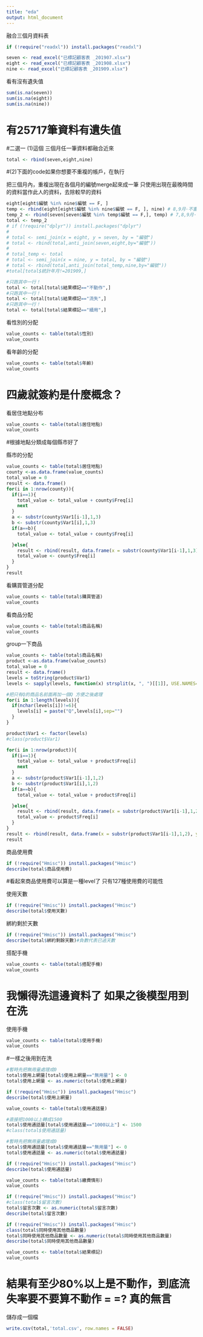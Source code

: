 ---
title: "eda"
output: html_document
---

融合三個月資料表
```{r setup, include=FALSE}
if (!require("readxl")) install.packages("readxl")

seven <- read_excel("已標記顧客表 _201907.xlsx")
eight <- read_excel("已標記顧客表 _201908.xlsx")
nine <- read_excel("已標記顧客表 _201909.xlsx")

```

看有沒有遺失值

```{r}
sum(is.na(seven))
sum(is.na(eight))
sum(is.na(nine))
```


# 有25717筆資料有遺失值



#二選一 (1)這個 三個月任一筆資料都融合近來
```{r}
total <- rbind(seven,eight,nine)
```




#(2)下面的code如果你想要不重複的帳戶，在執行

把三個月內，重複出現在各個月的編號merge起來成一筆
只使用出現在最晚時間的資料當作此人的資料，去除較早的資料
```{r}
eight[eight$編號 %in% nine$編號 == F, ]
temp <- rbind(eight[eight$編號 %in% nine$編號 == F, ], nine) # 8,9月·不重複
temp_2 <- rbind(seven[seven$編號 %in% temp$編號 == F,], temp) # 7,8,9月·不重複
total <- temp_2
# if (!require("dplyr")) install.packages("dplyr")
# 
# total <- semi_join(x = eight, y = seven, by = "編號")
# total <- rbind(total,anti_join(seven,eight,by="編號"))
# 
# total_temp <- total
# total <- semi_join(x = nine, y = total, by = "編號")
# total <- rbind(total,anti_join(total_temp,nine,by="編號"))
#total[total$統計年月!=201909,]
```
```{r}
#只跑其中一行！
total <- total[total$結果標記=="不動作",]
#只跑其中一行！
total <- total[total$結果標記=="流失",]
#只跑其中一行！
total <- total[total$結果標記=="續用",]
```


 

看性別的分配
```{r}
value_counts <- table(total$性別)
value_counts
```

看年齡的分配
```{r}
value_counts <- table(total$年齡)
value_counts
```
# 四歲就簽約是什麼概念？


看居住地點分布
```{r}
value_counts <- table(total$居住地點)
value_counts
```

#根據地點分類成每個縣市好了

縣市的分配
```{r}

value_counts <- table(total$居住地點)
county <-as.data.frame(value_counts)
total_value = 0
result <- data.frame()
for(i in 1:nrow(county)){
  if(i==1){
    total_value <- total_value + county$Freq[i]
    next
  }
  a <- substr(county$Var1[i-1],1,3)
  b <- substr(county$Var1[i],1,3)
  if(a==b){
    total_value <- total_value + county$Freq[i]

  }else{
    result <- rbind(result, data.frame(x = substr(county$Var1[i-1],1,3), y = total_value))
    total_value <- county$Freq[i]
  }
}
result

```


看購買管道分配
```{r}
value_counts <- table(total$購買管道)
value_counts
```

看商品分配

```{r}
value_counts <- table(total$商品名稱)
value_counts
```

group一下商品

```{r}

value_counts <- table(total$商品名稱)
product <-as.data.frame(value_counts)
total_value = 0
result <- data.frame()
levels = toString(product$Var1)
levels <- sapply(levels, function(x) strsplit(x, ", ")[[1]], USE.NAMES=FALSE)

#把只有Q的商品名前面再加一個Q 方便之後處理
for(i in 1:length(levels)){
  if(nchar(levels[i])!=6){
    levels[i] = paste("Q",levels[i],sep="")
  }
}

product$Var1 <- factor(levels)
#class(product$Var1)

for(i in 1:nrow(product)){
  if(i==1){
    total_value <- total_value + product$Freq[i]
    next
  }
  a <- substr(product$Var1[i-1],1,2)
  b <- substr(product$Var1[i],1,2)
  if(a==b){
    total_value <- total_value + product$Freq[i]

  }else{
    result <- rbind(result, data.frame(x = substr(product$Var1[i-1],1,2), y = total_value))
    total_value <- product$Freq[i]
  }
}
result <- rbind(result, data.frame(x = substr(product$Var1[i-1],1,2), y = total_value))
result

```


商品使用費
```{r}
if (!require("Hmisc")) install.packages("Hmisc")
describe(total$商品使用費)

```
#看起來商品使用費可以算是一種level了 只有127種使用費的可能性 

使用天數

```{r}
if (!require("Hmisc")) install.packages("Hmisc")
describe(total$使用天數)

```

綁約剩於天數
```{r}
if (!require("Hmisc")) install.packages("Hmisc")
describe(total$綁約剩餘天數)#負數代表已過天數

```

搭配手機
```{r}
value_counts <- table(total$搭配手機)
value_counts
```
# 我懶得洗這邊資料了 如果之後模型用到在洗

使用手機
```{r}
value_counts <- table(total$使用手機)
value_counts
```
#一樣之後用到在洗


```{r}
#暫時先把無用量處理成0
total$使用上網量[total$使用上網量=="無用量"] <- 0
total$使用上網量 <- as.numeric(total$使用上網量)

if (!require("Hmisc")) install.packages("Hmisc")
describe(total$使用上網量)

```

```{r}
value_counts <- table(total$使用通話量)

#直接把1000以上轉成1500
total$使用通話量[total$使用通話量=="1000以上"] <- 1500
#class(total$使用通話量)

#暫時先把無用量處理成0
total$使用通話量[total$使用通話量=="無用量"] <- 0
total$使用通話量 <- as.numeric(total$使用通話量)

if (!require("Hmisc")) install.packages("Hmisc")
describe(total$使用通話量)

```

```{r}
value_counts <- table(total$繳費情形)
value_counts

```

```{r}
if (!require("Hmisc")) install.packages("Hmisc")
#class(total$留言次數)
total$留言次數 <- as.numeric(total$留言次數)
describe(total$留言次數)

```

```{r}
if (!require("Hmisc")) install.packages("Hmisc")
class(total$同時使用其他商品數量)
total$同時使用其他商品數量 <- as.numeric(total$同時使用其他商品數量)
describe(total$同時使用其他商品數量)
```


```{r}
value_counts <- table(total$結果標記)
value_counts
```
# 結果有至少80%以上是不動作，到底流失率要不要算不動作 = =? 真的無言



儲存成一個檔
```{r}
write.csv(total,'total.csv', row.names = FALSE)
```
